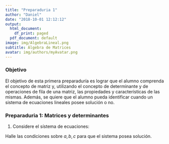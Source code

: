 ```yaml
---
title: "Preparaduria 1"
author: "Daniel"
date: "2018-10-01 12:12:12"
output:
  html_document:
    df_print: paged
  pdf_document: default
image: img/AlgebraLineal.png
subtitle: Álgebra de Matrices
avatar: img/authors/myAvatar.png
---
```


### Objetivo

El objetivo de esta primera preparaduría es lograr que el alumno comprenda el concepto de matriz y, utilizando el concepto de determinante y de operaciones de fila de una matriz, las propiedades y características de las mismas. Además, se quiere que el alumno pueda identificar cuando un sistema de ecuaciones lineales posee solución o no.  

### Preparaduria 1: Matrices y determinantes

1. Considere el sístema de ecuaciones:



\begin{matrix}
2x & - & y & + & 3z & = & a\\ 
3x & + & y & - & 5z & = & b\\ 
-5x & - & 5y & + & 21z & = & c
\end{matrix}



Halle las condiciones sobre $a,b,c$ para que el sistema posea solución.